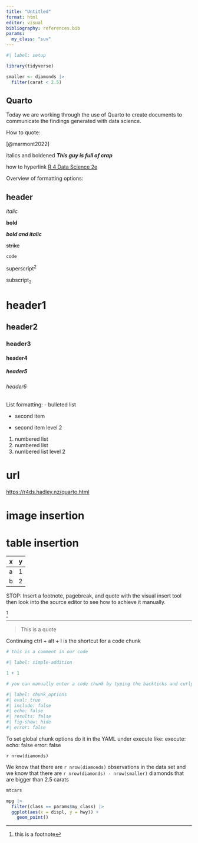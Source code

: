 ```yaml
---
title: "Untitled"
format: html
editor: visual
bibliography: references.bib
params:
  my_class: "suv"
---
```


```r
#| label: setup

library(tidyverse)

smaller <- diamonds |> 
  filter(carat < 2.5)
```

## Quarto

Today we are working through the use of Quarto to create documents to communicate the findings generated with data science.

How to quote:

[@marmont2022]

italics and boldened ***This guy is full of crap***

how to hyperlink [R 4 Data Science 2e](https://r4ds.hadley.nz/quarto.html)

Overview of formatting options:

## header

*italic*

**bold**

***bold and italic***

~~strike~~

`code`

superscript^2^

subscript~2~

# header1

## header2

### header3

#### header4

##### header5

###### header6

List formatting: - bulleted list

-   second item

-   second item level 2

1.  numbered list
2.  numbered list
3.  numbered list level 2

# url

<https://r4ds.hadley.nz/quarto.html>

# image insertion


# table insertion

| x   | y   |
|-----|-----|
| a   | 1   |
| b   | 2   |

STOP: Insert a footnote, pagebreak, and quote with the visual insert tool then look into the source editor to see how to achieve it manually.

[^1]

[^1]: this is a footnote

------------------------------------------------------------------------

> This is a quote

Continuing ctrl + alt + I is the shortcut for a code chunk

```r
# this is a comment in our code
```

```r
#| label: simple-addition

1 + 1

# you can manually enter a code chunk by typing the backticks and curly braces
```

```r
#| label: chunk_options
#| eval: true
#| include: false
#| echo: false
#| results: false
#| fig-show: hide
#| error: false
```

To set global chunk options do it in the YAML under execute like: execute: echo: false error: false

`r nrow(diamonds)`

We know that there are `r nrow(diamonds)` observations in the data set and we know that there are `r nrow(diamonds) - nrow(smaller)` diamonds that are bigger than 2.5 carats

```r
mtcars
```


```r
mpg |> 
  filter(class == params$my_class) |> 
  ggplot(aes(x = displ, y = hwy)) +
    geom_point()
```
